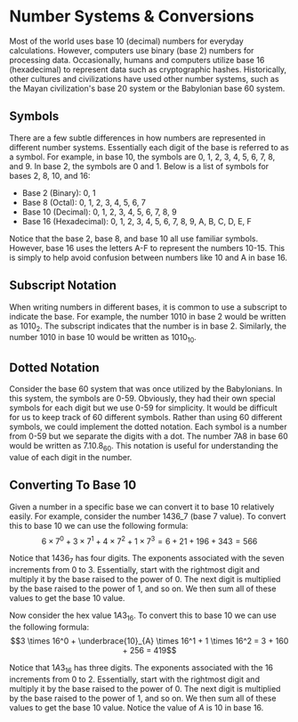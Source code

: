 # Number Systems & Conversions

Most of the world uses base 10 (decimal) numbers for everyday calculations. However, computers use binary (base 2) numbers for processing data. Occasionally, humans and computers utilize base 16 (hexadecimal) to represent data such as cryptographic hashes. Historically, other cultures and civilizations have used other number systems, such as the Mayan civilization's base 20 system or the Babylonian base 60 system.

## Symbols

There are a few subtle differences in how numbers are represented in different number systems.  Essentially each digit of the base is referred to as a symbol.  For example, in base 10, the symbols are 0, 1, 2, 3, 4, 5, 6, 7, 8, and 9.  In base 2, the symbols are 0 and 1.   Below is a list of symbols for bases 2, 8, 10, and 16:

- Base 2 (Binary): 0, 1
- Base 8 (Octal): 0, 1, 2, 3, 4, 5, 6, 7
- Base 10 (Decimal): 0, 1, 2, 3, 4, 5, 6, 7, 8, 9
- Base 16 (Hexadecimal): 0, 1, 2, 3, 4, 5, 6, 7, 8, 9, A, B, C, D, E, F

Notice that the base 2, base 8, and base 10 all use familiar symbols.  However, base 16 uses the letters A-F to represent the numbers 10-15.  This is simply to help avoid confusion between numbers like 10 and A in base 16.

## Subscript Notation

When writing numbers in different bases, it is common to use a subscript to indicate the base.  For example, the number 1010 in base 2 would be written as $1010_2$.  The subscript indicates that the number is in base 2.  Similarly, the number 1010 in base 10 would be written as $1010_{10}$.

## Dotted Notation

Consider the base 60 system that was once utilized by the Babylonians.  In this system, the symbols are 0-59.  Obviously, they had their own special symbols for each digit but we use 0-59 for simplicity. It would be difficult for us to keep track of 60 different symbols.  Rather than using 60 different symbols, we could implement the dotted notation.  Each symbol is a number from 0-59 but we separate the digits with a dot.   The number 7A8 in base 60 would be written as $7.10.8_{60}$.  This notation is useful for understanding the value of each digit in the number. 

## Converting To Base 10

Given a number in a specific base we can convert it to base 10 relatively easily. For example, consider the number 1436_7 (base 7 value).  To convert this to base 10 we can use the following formula:
$$6 \times 7^0 + 3 \times 7^1 + 4 \times 7^2 + 1 \times 7^3 = 6 + 21 + 196 + 343 = 566$$

Notice that $1436_7$ has four digits.  The exponents associated with the seven increments from 0 to 3.  Essentially, start with the rightmost digit and multiply it by the base raised to the power of 0.  The next digit is multiplied by the base raised to the power of 1, and so on.  We then sum all of these values to get the base 10 value.  

Now consider the hex value $1A3_{16}$.  To convert this to base 10 we can use the following formula:
$$3 \times 16^0 + \underbrace{10}_{A} \times 16^1 + 1 \times 16^2 = 3 + 160 + 256 = 419$$

Notice that $1A3_{16}$ has three digits.  The exponents associated with the 16 increments from 0 to 2.  Essentially, start with the rightmost digit and multiply it by the base raised to the power of 0.  The next digit is multiplied by the base raised to the power of 1, and so on.  We then sum all of these values to get the base 10 value.  Notice the value of $A$ is 10 in base 16.
